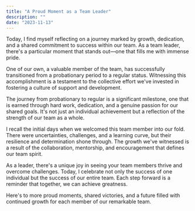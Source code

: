 ```yaml
---
title: "A Proud Moment as a Team Leader"
description: ""
date: "2023-11-13"
---
```


Today, I find myself reflecting on a journey marked by growth, dedication, and a shared commitment to success within our team. As a team leader, there's a particular moment that stands out—one that fills me with immense pride.

One of our own, a valuable member of the team, has successfully transitioned from a probationary period to a regular status. Witnessing this accomplishment is a testament to the collective effort we've invested in fostering a culture of support and development.

The journey from probationary to regular is a significant milestone, one that is earned through hard work, dedication, and a genuine passion for our shared goals. It's not just an individual achievement but a reflection of the strength of our team as a whole.

I recall the initial days when we welcomed this team member into our fold. There were uncertainties, challenges, and a learning curve, but their resilience and determination shone through. The growth we've witnessed is a result of the collaboration, mentorship, and encouragement that defines our team spirit.

As a leader, there's a unique joy in seeing your team members thrive and overcome challenges. Today, I celebrate not only the success of one individual but the success of our entire team. Each step forward is a reminder that together, we can achieve greatness.

Here's to more proud moments, shared victories, and a future filled with continued growth for each member of our remarkable team.
